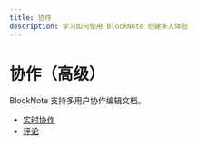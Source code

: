 ```yaml
---
title: 协作
description: 学习如何使用 BlockNote 创建多人体验
---
```


# 协作（高级）

BlockNote 支持多用户协作编辑文档。

- [实时协作](/docs/collaboration/real-time-collaboration)
- [评论](/docs/collaboration/comments)